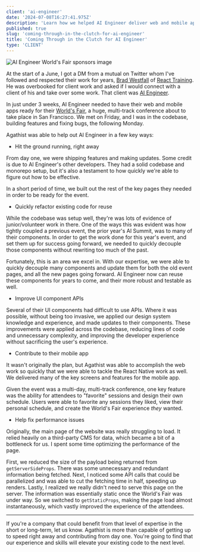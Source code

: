 ```yaml
---
client: 'ai-engineer'
date: '2024-07-08T16:27:41.975Z'
description: 'Learn how we helped AI Engineer deliver web and mobile apps for their conference attendees just in the nick of time.'
published: true
slug: 'coming-through-in-the-clutch-for-ai-engineer'
title: 'Coming Through in the Clutch for AI Engineer'
type: 'CLIENT'
---
```



<div class="my-8">
  <Image
    alt="AI Engineer World's Fair sponsors image"
    caption="Screenshot of AI Engineer's home page"
    src="/images/ai-engineer-worldsfair.png"
  />
</div>

At the start of a June, I got a DM from a mutual on Twitter whom I've followed and respected their work for years, [Brad Westfall](https://twitter.com/bradwestfall) of [React Training](https://twitter.com/ReactTraining). He was overbooked for client work and asked if I would connect with a client of his and take over some work. That client was [AI Engineer](https://ai.engineer).

In just under 3 weeks, AI Engineer needed to have their web and mobile apps ready for their [World's Fair](https://ai.engineer/worldsfair), a huge, multi-track conference about to take place in San Francisco. We met on Friday, and I was in the codebase, building features and fixing bugs, the following Monday.

Agathist was able to help out AI Engineer in a few key ways:

- Hit the ground running, right away

From day one, we were shipping features and making updates. Some credit is due to AI Engineer's other developers. They had a solid codebase and monorepo setup, but it's also a testament to how quickly we're able to figure out how to be effective.

In a short period of time, we built out the rest of the key pages they needed in order to be ready for the event.

- Quickly refactor existing code for reuse

While the codebase was setup well, they're was lots of evidence of junior/volunteer work in there. One of the ways this was evident was how tightly coupled a previous event, the prior year's AI Summit, was to many of their components. In order to get the work done for this year's event, and set them up for success going forward, we needed to quickly decouple those components without rewriting too much of the past.

Fortunately, this is an area we excel in. With our expertise, we were able to quickly decouple many components and update them for both the old event pages, and all the new pages going forward. AI Engineer now can reuse these components for years to come, and their more robust and testable as well.

- Improve UI component APIs

Several of their UI components had difficult to use APIs. Where it was possible, without being too invasive, we applied our design system knowledge and experience, and made updates to their components. These improvements were applied across the codebase, reducing lines of code and unnecessary complexity, and improving the developer experience without sacrificing the user's experience.

- Contribute to their mobile app

It wasn't originally the plan, but Agathist was able to accomplish the web work so quickly that we were able to tackle the React Native work as well. We delivered many of the key screens and features for the mobile app.

Given the event was a multi-day, multi-track conference, one key feature was the ability for attendees to "favorite" sessions and design their own schedule. Users were able to favorite any sessions they liked, view their personal schedule, and create the World's Fair experience _they_ wanted.

- Help fix performance issues

Originally, the main page of the website was really struggling to load. It relied heavily on a third-party CMS for data, which became a bit of a bottleneck for us. I spent some time optimizing the performance of the page.

First, we reduced the size of the payload being returned from `getServerSideProps`. There was some unnecessary and redundant information being fetched. Next, I noticed some API calls that could be parallelized and was able to cut the fetching time in half, speeding up renders. Lastly, I realized we really didn't need to serve this page on the server. The information was essentially static once the World's Fair was under way. So we switched to `getStaticProps`, making the page load almost instantaneously, which vastly improved the experience of the attendees.

---

If you're a company that could benefit from that level of expertise in the short or long-term, let us know. Agathist is more than capable of getting up to speed right away and contributing from day one. You're going to find that our experience and skills will elevate your existing code to the next level.

